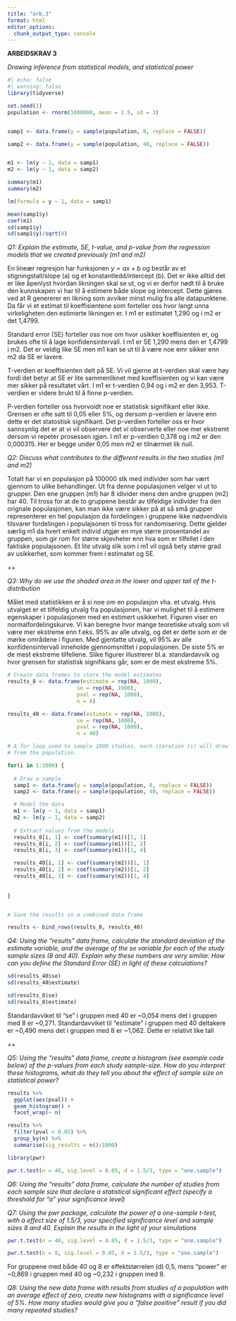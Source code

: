 ```yaml
---
title: "arb.3"
format: html
editor_options: 
  chunk_output_type: console
---
```


**ARBEIDSKRAV 3**

*Drawing inference from statistical models, and statistical power*

```r
#| echo: false
#| warning: false
library(tidyverse)
```


```r
set.seed(1)
population <- rnorm(1000000, mean = 1.5, sd = 3)


samp1 <- data.frame(y = sample(population, 8, replace = FALSE))

samp2 <- data.frame(y = sample(population, 40, replace = FALSE))


m1 <- lm(y ~ 1, data = samp1)
m2 <- lm(y ~ 1, data = samp2)

summary(m1)
summary(m2)

lm(formula = y ~ 1, data = samp1)

mean(samp1$y)
coef(m1)
sd(samp1$y)
sd(samp1$y)/sqrt(8)
```


*Q1: Explain the estimate, SE, t-value, and p-value from the regression models that we created previously (m1 and m2)*

En lineær regresjon har funksjonen $y = ax + b$ og består av et stigningstall/slope (a) og et konstantledd/intercept (b). Det er ikke alltid det er like åpenlyst hvordan likningen skal se ut, og vi er derfor nødt til å bruke den kunnskapen vi har til å estimere både slope og intercept. Dette gjøres ved at R genererer en likning som avviker minst mulig fra alle datapunktene. Da får vi et estimat til koeffisientene som forteller oss hvor langt unna virkeligheten den estimerte likningen er. I m1 er estimatet 1,290 og i m2 er det 1,4799. 

Standard error (SE) forteller oss noe om hvor usikker koeffisienten er, og brukes ofte til å lage konfidensintervall. I m1 er SE 1,290 mens den er 1,4799 i m2. Det er veldig like SE men m1 kan se ut til å være noe emr sikker enn m2 da SE er lavere. 

T-verdien er koeffisienten delt på SE. Vi vil gjerne at t-verdien skal være høy fordi det betyr at SE er lite sammenliknet med koeffisienten og vi kan være mer sikker på resultatet vårt. I m1 er t-verdien 0,94 og i m2 er den 3,953. T-verdien er videre brukt til å finne p-verdien.

P-verdien forteller oss hvorvoidt noe er statistisk signifikant eller ikke. Grensen er ofte satt til 0,05 eller 5%, og dersom p-verdien er lavere enn dette er det statostisk signifikant. Det p-verdien forteller oss er hvor sannsynlig det er at vi vil observere det vi observerte eller noe mer ekstremt dersom vi repeter prosessen igjen. I m1 er p-verdien 0,378 og i m2 er den 0,000315. Her er begge under 0,05 men m2 er tilnærmet lik null. 


*Q2: Discuss what contributes to the different results in the two studies (m1 and m2)*

Totalt har vi en populasjon på 100000 stk med individer som har vært gjennom to ulike behandlinger. Ut fra denne populasjonen velger vi ut to grupper. Den ene gruppen (m1) har 8 idivider mens den andre gruppen (m2) har 40. Til tross for at de to gruppene består av tilfeldige individer fra den orignale populasjonen, kan man ikke være sikker på at så små grupper representerer en hel populasjon da fordelingen i gruppene ikke nødvendivis tilsvarer fordelingen i populajsonen til tross for randomisering. Dette gjelder særlig m1 da hvert enkelt individ utgjør en mye større prosentandel av gruppen, som gir rom for større skjevheter enn hva som er tilfellet i den faktiske populajsonen. Et lite utvalg slik som i m1 vil også bety større grad av usikkerhet, som kommer frem i estimatet og SE. 

++ 

*Q3: Why do we use the shaded area in the lower and upper tail of the t-distribution*

Målet med statistikken er å si noe om en populasjon vha. et utvalg. Hvis utvalget er et tilfeldig utvalg fra populasjonen, har vi mulighet til å estimere egenskaper i populasjonen med en estimert usikkerhet. Figuren viser en normalfordelingskurve. Vi kan beregne hvor mange teoretiske utvalg som vil være mer ekstreme enn f.eks. 95% av alle utvalg, og det er dette som er de mørke områdene i figuren. Med gjentatte utvalg, vil 95% av alle konfidensintervall inneholde gjennomsnittet i populasjonen. De siste 5% er de mest ekstreme tilfellene. Slike figurer illustrerer bl.a. standardavvik og hvor grensen for statistisk signifikans går, som er de mest ekstreme 5%.

```r
# Create data frames to store the model estimates
results_8 <- data.frame(estimate = rep(NA, 1000), 
                      se = rep(NA, 1000), 
                      pval = rep(NA, 1000), 
                      n = 8)  

results_40 <- data.frame(estimate = rep(NA, 1000), 
                      se = rep(NA, 1000), 
                      pval = rep(NA, 1000), 
                      n = 40)

# A for loop used to sample 1000 studies, each iteration (i) will draw a new sample
# from the population. 

for(i in 1:1000) {
  
  # Draw a sample 
  samp1 <- data.frame(y = sample(population, 8, replace = FALSE))
  samp2 <- data.frame(y = sample(population, 40, replace = FALSE))

  # Model the data
  m1 <- lm(y ~ 1, data = samp1)
  m2 <- lm(y ~ 1, data = samp2)
  
  # Extract values from the models
  results_8[i, 1] <- coef(summary(m1))[1, 1]
  results_8[i, 2] <- coef(summary(m1))[1, 2]
  results_8[i, 3] <- coef(summary(m1))[1, 4]

  results_40[i, 1] <- coef(summary(m2))[1, 1]
  results_40[i, 2] <- coef(summary(m2))[1, 2]
  results_40[i, 3] <- coef(summary(m2))[1, 4]
  
  
}


# Save the results in a combined data frame

results <- bind_rows(results_8, results_40)
```

*Q4: Using the "results" data frame, calculate the standard deviation of the estimate variable, and the average of the se variable for each of the study sample sizes (8 and 40). Explain why these numbers are very similar. How can you define the Standard Error (SE) in light of these calculations?*

```r
sd(results_40$se)
sd(results_40$estimate)

sd(results_8$se)
sd(results_8$estimate)
```

Standardavviket til "se" i gruppen med 40 er ~0,054 mens det i gruppen med 8 er ~0,271. Standardavviket til "estimate" i gruppen med 40 deltakere er ~0,490 mens det i gruppen med 8 er ~1,062. Dette er relativt like tall 

++


*Q5: Using the "results" data frame, create a histogram (see example code below) of the p-values from each study sample-size. How do you interpret these histograms, what do they tell you about the effect of sample size on statistical power?*

```r
results %>%
  ggplot(aes(pval)) + 
  geom_histogram() +
  facet_wrap(~ n)

results %>%
  filter(pval < 0.05) %>%
  group_by(n) %>%
  summarise(sig_results = n()/1000)

library(pwr)

pwr.t.test(n = 40, sig.level = 0.05, d = 1.5/3, type = "one.sample")
```


*Q6: Using the "results" data frame, calculate the number of studies from each sample size that declare a statistical significant effect (specify a threshold for "a" your significance level)*



*Q7: Using the pwr package, calculate the power of a one-sample t-test, with a effect size of 1.5/3, your specified significance level and sample sizes 8 and 40. Explain the results in the light of your simulations*

```r
pwr.t.test(n = 40, sig.level = 0.05, d = 1.5/3, type = "one.sample")

pwr.t.test(n = 8, sig.level = 0.05, d = 1.5/3, type = "one.sample")
```

For gruppene med både 40 og 8 er effektstørrelen (d) 0,5, mens "power" er ~0,869 i gruppen med 40 og ~0,232 i gruppen med 8. 


*Q8: Using the new data frame with results from studies of a population with an average effect of zero, create new histograms with a significance level of 5%. How many studies would give you a “false positive” result if you did many repeated studies?*


















